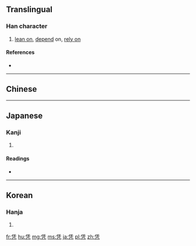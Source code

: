 {{also|憑}}
==Translingual==

===Han character===
{{Han char|rn=16|rad=几|as=06|sn=8|four=|canj=人土竹弓 (OGHN)|ids=⿱[[任]][[几]]}}

# [[lean on]], [[depend]] on, [[rely on]]

====References====
* {{Han ref|kx=0134.160|dkj=01766|dj=0299.330|hdz=10277.220|uh=51ED|ud=20973}}

----
==Chinese==
{{zh-see|憑}}
----

==Japanese==

===Kanji===
{{ja-kanji|grade=|rs=几06}}

# {{defn|lang=ja|sort=几06}}

====Readings====
* {{ja-readings|on=[[ひょう]] (hyō)|kun=[[よる]] (yoru), [[もたれる]] (motareru)}}

----

==Korean==

===Hanja===
{{ko-hanja|hangeul=빙|rv=bing|mr=ping}}

# {{defn|lang=ko|sort=几06}}

[[fr:凭]]
[[hu:凭]]
[[mg:凭]]
[[ms:凭]]
[[ja:凭]]
[[pl:凭]]
[[zh:凭]]